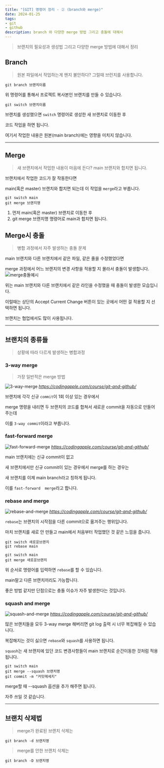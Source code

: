 ```yaml
---
title: "[GIT] 명령어 정리 - ② (branch와 merge)"
date: 2024-01-25
tags: 
- git
- github
description: branch 와 다양한 merge 방법 그리고 충돌에 대해서
---
```

> 브랜치의 필요성과 생성법 그리고 다양한 merge 방법에 대해서 정리
## Branch
> 원본 파일에서 작업하는게 왠지 불안하다? 그럴때 브런치를 사용합니다.
```
git branch 브랜치이름
```
위 명령어를 통해서 프로젝트 복사본인 브랜치를 만들 수 있습니다.
```
git switch 브랜치이름
```
브랜치를 생성했으면 `switch` 명령어로 생성한 새 브랜치로 이동한 후 

코드 작업을 하면 됩니다. 

여기서 작업한 내용은 원본(main branch)에는 영향을 미치지 않습니다.
***
## Merge

> 새 브랜치에서 작업한 내용이 마음에 든다? main 브랜치와 합치면 됩니다.

브랜치에서 작업한 코드가 잘 작동한다면 

main(혹은 master) 브랜치와 합치면 되는데 이 작업을 `merge`라고 부릅니다.

```git
git switch main
git merge 브랜치명
```
1. 먼저 main(혹은 master) 브랜치로 이동한 후
2. git merge 브랜치명 명령어로 main과 합치면 됩니다.

## Merge시 충돌
> 병합 과정에서 자주 발생하는 충돌 문제

main 브랜치와 다른 브랜치에서 같은 파일, 같은 줄을 수정했었다면

merge 과정에서 어느 브랜치의 변경 사항을 적용할 지 몰라서 충돌이 발생합니다.
![merge충돌예시](/images/post-18/merge충돌예시.png)

위는 main 브랜치와 다른 브랜치에서 같은 라인을 수정했을 때 충돌이 발생한 모습입니다.

이럴때는 상단의 Accept Current Change 버튼이 있는 곳에서 어떤 걸 적용할 지 선택하면 됩니다.

브랜치는 협업에서도 많이 사용됩니다.
***
## 브랜치의 종류들
> 상황에 따라 다르게 발생하는 병합과정

### 3-way merge
> 가장 일반적은 merge 방법

![3-way-merge](/images/post-18/3-way-merge.png)
<cite>https://codingapple.com/course/git-and-github/</cite>

브랜치에 각각 신규 `commit`이 1회 이상 있는 경우에서

merge 명령을 내리면 두 브랜치의 코드를 합쳐서 새로운 commit을 자동으로 만들어 주는데

이를 `3-way commit`이라고 부릅니다.
### fast-forward merge
![fast-forward-merge](/images/post-18/fast-forward-merge.png)
<cite>https://codingapple.com/course/git-and-github/</cite>

main 브랜치에는 신규 commit이 없고

새 브랜치에서만 신규 commit이 있는 경우에서 merge를 하는 경우는

새 브랜치를 이제 main branch라고 칭하게 됩니다. 

이를 `fast-forward  merge`라고 합니다.


### rebase and merge
![rebase-and-merge](/images/post-18/rebase-and-merge.png)
<cite>https://codingapple.com/course/git-and-github/</cite>

`rebase`는 브랜치의 시작점을 다른 commit으로 옮겨주는 행위입니다.

마치 브랜치를 새로 안 만들고 main에서 처음부터 작업했던 것 같은 느낌을 줍니다. 

```
git switch 새로운브랜치
git rebase main

git switch main
git merge 새로운브랜치
```
위 순서로 명령어를 입력하면 `rebase`를 할 수 있습니다.

main말고 다른 브랜치끼리도 가능합니다.

좋은 방법 같지만 단점으로는 충돌 이슈가 자주 발생한다는 것입니다.


### squash and merge
![squash-and-merge](/images/post-18/squash-and-merge.png)
<cite>https://codingapple.com/course/git-and-github/</cite>

많은 브랜치들을 모두 3-way merge 해버리면 git log 출력 시 너무 복잡해질 수 있습니다.

복잡해지는 것이 싫으면 `rebase`와 `squash`를 사용하면 됩니다.

`squash`는 새 브랜치에 있던 코드 변경사항들이 main 브랜치로 순간이동한 것처럼 적용됩니다.

```
git switch main
git merge --squash 브랜치명
git commit -m "커밋메세지"
```
merge할 때 --squash 옵션을 추가 해주면 됩니다.

자주 쓰일 것 같습니다.
***
## 브랜치 삭제법
> merge가 완료된 브랜치 삭제는
```
git branch -d 브랜치명
```
> merge를 안한 브랜치 삭제는
```
git branch -D 브랜치명
```